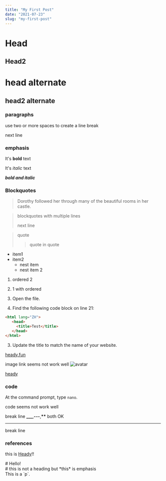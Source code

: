 ```yaml
---
title: "My First Post"
date: "2021-07-23"
slug: "my-first-post"
---
```


# Head

## Head2

head alternate
==

head2 alternate
--

### paragraphs

use two or more spaces to create a line break

next line

### emphasis

It's **bold** text

It's *italic* text

_**bold and italic**_

### Blockquotes

> Dorothy followed her through many of the beautiful rooms in her castle.

> blockquotes with multiple lines
>
> next line


> quote
> >quote in quote

- item1
- item2
  - nest item
  - nest item 2

1. ordered 2
2. 1 with ordered

1. Open the file.
2. Find the following code block on line 21:

```html
<html lang="ZH">
   <head>
     <title>Test</title>
   </head>
</html>
```

3. Update the title to match the name of your website.


[heady.fun](https://heady.fun "title")

image link seems not work well
![avatar](https://s1.vika.cn/space/2022/05/05/2c7a8d84127b49ab870d110a958dc9bb?attname=images.jpeg)


<a href="https://heady.fun">heady</a>

### code

At the command prompt, type `nano`.

code seems not work well


break line **___**,**---**,**\*\*** both OK

___

break line


### references

this is [Heady][label name]!!

[label name]: http://www.heady.fun


<main>
  <article>
    # Hello!
  </article>
</main>

<div># this is not a heading but *this* is emphasis</div>

<div>
  This is a `p`.
</div>
